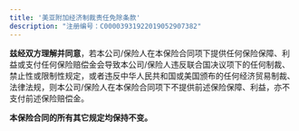 ```yaml
---
title: '美亚附加经济制裁责任免除条款'
description: "注册编号：C00003931922019052907382"
---
```


**兹经双方理解并同意**，若本公司/保险人在本保险合同项下提供任何保险保障、利益或支付任何保险赔偿金会导致本公司/保险人违反联合国决议项下的任何制裁、禁止性或限制性规定，或者违反中华人民共和国或美国颁布的任何经济贸易制裁、法律法规，则本公司/保险人在本保险合同项下不提供前述保险保障、利益，亦不支付前述保险赔偿金。

**本保险合同的所有其它规定均保持不变。**